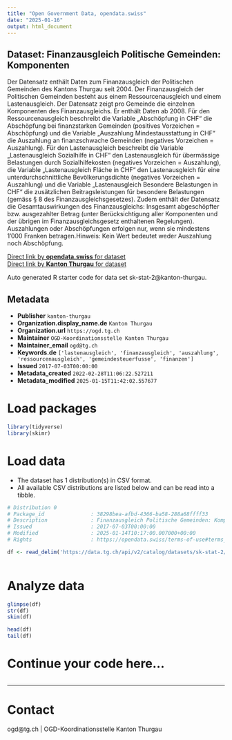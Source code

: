 ```yaml
---
title: "Open Government Data, opendata.swiss"
date: "2025-01-16"
output: html_document
---
```


## Dataset: Finanzausgleich Politische Gemeinden: Komponenten

Der Datensatz enthält Daten zum Finanzausgleich der Politischen Gemeinden des Kantons Thurgau seit 2004.
Der Finanzausgleich der Politischen Gemeinden besteht aus einem Ressourcenausgleich und einem Lastenausgleich.
Der Datensatz zeigt pro Gemeinde die einzelnen Komponenten des Finanzausgleichs. Er enthält Daten ab 2008.
Für den Ressourcenausgleich beschreibt die Variable „Abschöpfung in CHF“ die Abschöpfung bei finanzstarken Gemeinden (positives Vorzeichen = Abschöpfung) und die Variable „Auszahlung Mindestausstattung in CHF“ die Auszahlung an finanzschwache Gemeinden (negatives Vorzeichen = Auszahlung).
Für den Lastenausgleich beschreibt die Variable „Lastenausgleich Sozialhilfe in CHF“ den Lastenausgleich für übermässige Belastungen durch Sozialhilfekosten (negatives Vorzeichen = Auszahlung), die Variable „Lastenausgleich Fläche in CHF“ den Lastenausgleich für eine unterdurchschnittliche Bevölkerungsdichte (negatives Vorzeichen = Auszahlung) und die Variable „Lastenausgleich Besondere Belastungen in CHF“ die zusätzlichen Beitragsleistungen für besondere Belastungen (gemäss § 8 des Finanzausgleichsgesetzes).
Zudem enthält der Datensatz die Gesamtauswirkungen des Finanzausgleichs: Insgesamt abgeschöpfter bzw. ausgezahlter Betrag (unter Berücksichtigung aller Komponenten und der übrigen im Finanzausgleichsgesetz enthaltenen Regelungen). Auszahlungen oder Abschöpfungen erfolgen nur, wenn sie mindestens 1'000 Franken betragen.Hinweis: Kein Wert bedeutet weder Auszahlung noch Abschöpfung.

[Direct link by **opendata.swiss** for dataset](https://opendata.swiss/de/dataset/finanzausgleich-politische-gemeinden-komponenten)<br>
[Direct link by **Kanton Thurgau** for dataset](https://data.tg.ch/explore/dataset/sk-stat-2/)

Auto generated R starter code for data set sk-stat-2@kanton-thurgau.

## Metadata

- **Publisher** `kanton-thurgau`
- **Organization.display_name.de** `Kanton Thurgau`
- **Organization.url** `https://ogd.tg.ch`
- **Maintainer** `OGD-Koordinationsstelle Kanton Thurgau`
- **Maintainer_email** `ogd@tg.ch`
- **Keywords.de** `['lastenausgleich', 'finanzausgleich', 'auszahlung', 'ressourcenausgleich', 'gemeindesteuerfusse', 'finanzen']`
- **Issued** `2017-07-03T00:00:00`
- **Metadata_created** `2022-02-28T11:06:22.527211`
- **Metadata_modified** `2025-01-15T11:42:02.557677`


# Load packages

```r

library(tidyverse)
library(skimr)

```

# Load data

-   The dataset has 1 distribution(s) in CSV format.
-   All available CSV distributions are listed below and can be read into a tibble.

```r

# Distribution 0
# Package_id               : 38298bea-afbd-4366-ba58-288a68ffff33
# Description              : Finanzausgleich Politische Gemeinden: Komponenten (csv)
# Issued                   : 2017-07-03T00:00:00
# Modified                 : 2025-01-14T10:17:00.007000+00:00
# Rights                   : https://opendata.swiss/terms-of-use#terms_by

df <- read_delim('https://data.tg.ch/api/v2/catalog/datasets/sk-stat-2/exports/csv?use_labels=true')



```

# Analyze data

```r

glimpse(df)
str(df)
skim(df)

head(df)
tail(df)

```

# Continue your code here...

```r

```

------------------------------------------------------------------------

# Contact

ogd@tg.ch | OGD-Koordinationsstelle Kanton Thurgau
